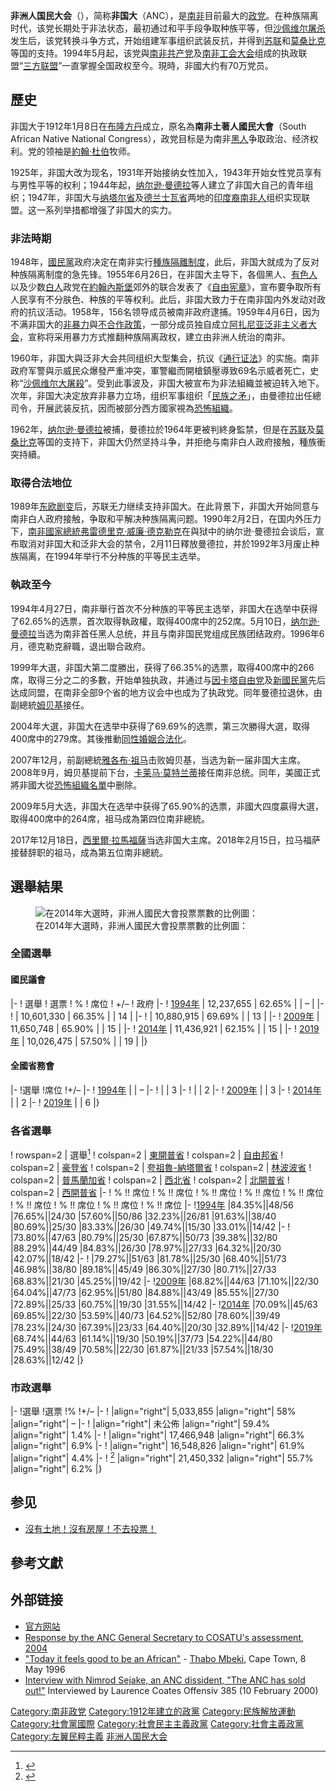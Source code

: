{{NoteTA
| G1 = Country
| T=zh-hans:非洲人国民大会; zh-hant:非洲人國民大會; zh-tw:非洲民族議會
| 1=zh-hans:非洲人国民大会; zh-hant:非洲人國民大會; zh-tw:非洲民族議會
| 2=zh-hans:南非土著人国民大会; zh-hant:南非土著人國民大會; zh-tw:南非原住民民族議會
}}
{{Infobox political party
|name               = 非洲人国民大会
|native_name        = African National Congress
|lang1              =
|name_lang1         =
|logo               = [[File:African_National_Congress_logo.png|150px]]
|flag               = [[File:Flag_of_the_African_National_Congress.svg|200px]]
|colorcode          = {{Party meta/color/非洲民族議會}}
|founder            = [[約翰·杜伯|約翰·杜伯]]<br>{{le|皮克斯利·卡·伊塞卡·塞梅|Pixley ka Isaka Seme}}<br>{{le|索爾·普拉特|Sol Plaatje}}
|chairperson        =
|president          = [[西里爾·拉馬福薩|西里爾·拉馬福薩]]
|secretary_general  =
|spokesperson       =
|slogan             =
|founded            = {{start date|1912|1|8}}
|legalised          = {{start date|1990|2|3}}
|dissolved          = <!-- {{End date|YYYY|MM|DD}} -->
|merger             =
|split              =
|predecessor        =
|merged             =
|successor          =
|headquarters       = [[约翰内斯堡|约翰内斯堡]]
|newspaper          =
|student_wing       =
|youth_wing         = {{le|非洲人国民大会青年聯盟|African National Congress Youth League}}
|wing1_title        = 婦女組織
|wing1              = {{le|非洲人国民大会婦女聯盟|African National Congress Women's League}}
|wing2_title        =
|wing2              =
|membership_year    =
|membership         =
|ideology           = {{le|非洲民族主义|African nationalism}}<br/>[[左翼民族主义|左翼民族主义]]<br/>[[民主社會主義|民主社會主義]]<br/>[[社會民主主義|社會民主主義]]
|position           = [[中间偏左|中间偏左]]
|religion           =
|national           = [[三方联盟|三方联盟]]
|international      = [[社會黨國際|社會黨國際]]<ref name=socialistinternational>{{cite journal|url=http://www.anc.org.za/show.php?id=2841|title=The ANC and the Socialist International|first=Vulindlela|last=Mapekuka|work=Umrabulo|volume=30|date=November 2007|publisher=African National Congress|deadurl=yes|archiveurl=https://web.archive.org/web/20110924034626/http://anc.org.za/show.php?id=2841|archivedate=2011-09-24}}</ref>
|affiliation1_title = 非洲组织
|affiliation1       = [[南部非洲前解放运动|南部非洲前解放运动]]
|colours            = [[黑色|黑色]]、[[綠色|綠色]]及[[金色|金色]]
|blank1_title       =
|blank1             =
|anthem             = <center>"[[天佑非洲|Nkosi Sikelel' iAfrika]]"<br>{{small|《天佑非洲》}}[[File:"Nkosi_Sikelel'_iAfrika"_performed_at_the_White_House_in_1994.oga|155px]]</center>
|seats1_title       = [[國民議會_(南非)|國民議會]]
|seats1             = {{Infobox political party/seats|230|400|hex={{Party meta/color/非洲民族議會}}|per=1}}
|seats2_title       = {{le|全國省級事務委員會|National Council of Provinces|全國省務會}}
|seats2             = {{Infobox political party/seats|54|90|hex={{Party meta/color/非洲民族議會}}|per=1}}
|seats3_title       = {{le|省議會(南非)|Provincial legislature (South Africa)|省議會}}
|seats3             = {{Infobox political party/seats|255|430|hex={{Party meta/color/非洲民族議會}}|per=1}}
|seats4_title       = 各省執政權
|seats4             = {{Infobox political party/seats|8|9|hex={{Party meta/color/非洲民族議會}}|per=1}}
|seats5_title       = [[泛非議會|泛非議會]]
|seats5             = {{Infobox political party/seats|3|5|hex={{Party meta/color/非洲民族議會}}|per=1}}<small>（南非席次）</small>
|symbol             =
|website            = {{URL|https://www.anc1912.org.za/}}
|country            = 南非
|footnotes          =
}}

'''非洲人国民大会'''（{{lang-en|African National Congress}}），简称'''非国大'''（ANC），是[[南非|南非]]目前最大的[[政党|政党]]。在种族隔离时代，该党长期处于非法状态，最初通过和平手段争取种族平等，但[[沙佩维尔屠杀|沙佩维尔屠杀]]发生后，该党转换斗争方式，开始组建军事组织武装反抗，并得到[[苏联|苏联]]和[[莫桑比克|莫桑比克]]等国的支持。1994年5月起，该党與[[南非共产党|南非共产党]]及[[南非工会大会|南非工会大会]]组成的执政联盟“[[三方联盟|三方联盟]]”一直掌握全国政权至今。現時，非國大约有70万党员。

== 歷史 ==
非国大于1912年1月8日在[[布隆方丹|布隆方丹]]成立，原名為'''南非土著人國民大會'''（South African Native National Congress），政党目标是为南非[[黑人|黑人]]争取政治、经济权利。党的领袖是[[約翰·杜伯|約翰·杜伯]]牧师。

1925年，非国大改为现名，1931年开始接纳女性加入，1943年开始女性党员享有与男性平等的权利；1944年起，[[纳尔逊·曼德拉|纳尔逊·曼德拉]]等人建立了非国大自己的青年组织；1947年，非国大与[[纳塔尔省|纳塔尔省]]及[[德兰士瓦省|德兰士瓦省]]两地的[[印度裔南非人|印度裔南非人]]组织实现联盟。这一系列举措都增强了非国大的实力。

=== 非法時期 ===
1948年，[[國民黨_(南非)|國民黨]]政府决定在南非实行[[南非種族隔離|種族隔離制度]]，此后，非国大就成为了反对种族隔离制度的急先锋。1955年6月26日，在非国大主导下，各個黑人、[[有色人|有色人]]以及少数[[白人|白人]]政党在[[約翰內斯堡|約翰內斯堡]]郊外的{{le|柯利普城|Kliptown}}联合发表了《[[自由宪章|自由宪章]]》，宣布要争取所有人民享有不分肤色、种族的平等权利。此后，非国大致力于在南非国内外发动对政府的抗议活动。1958年，156名领导成员被南非政府逮捕。1959年4月6日，因为不满非国大的[[非暴力|非暴力]]與[[不合作運動|不合作政策]]，一部分成员独自成立[[阿扎尼亚泛非主义者大会|阿扎尼亚泛非主义者大会]]，宣称将采用暴力方式推翻种族隔离政权，建立由非洲人统治的南非。

1960年，非国大與泛非大会共同组织大型集会，抗议《[[通行证法|通行证法]]》的实施。南非政府军警與示威民众爆發严重冲突，軍警繼而開槍鎮壓導致69名示威者死亡，史称“[[沙佩维尔大屠殺|沙佩维尔大屠殺]]”。受到此事波及，非国大被宣布为非法組織並被迫转入地下。次年，非国大决定放弃非暴力立场，组织军事组织「[[民族之矛|民族之矛]]」，由曼德拉出任總司令，开展武装反抗，因而被部分西方國家視為[[恐怖組織|恐怖組織]]。

1962年，[[纳尔逊·曼德拉|纳尔逊·曼德拉]]被捕，曼德拉於1964年更被判終身監禁，但是在[[苏联|苏联]]及[[莫桑比克|莫桑比克]]等国的支持下，非国大仍然坚持斗争，并拒绝与南非白人政府接触，種族衝突持續。

=== 取得合法地位 ===
1989年[[东欧剧变|东欧剧变]]后，苏联无力继续支持非国大。在此背景下，非国大开始同意与南非白人政府接触，争取和平解决种族隔离问题。1990年2月2日，在国内外压力下，[[南非總統|南非國家總統]][[弗雷德里克·威廉·德克勒克|弗雷德里克·威廉·德克勒克]]在與狱中的纳尔逊·曼德拉会谈后，宣布取消对非国大和泛非大会的禁令，2月11日釋放曼德拉，并於1992年3月废止种族隔离，在1994年举行不分种族的平等民主选举。

=== 執政至今 ===
1994年4月27日，南非舉行首次不分种族的平等民主选举，非国大在选举中获得了62.65%的选票，首次取得執政權，取得400席中的252席。5月10日，[[纳尔逊·曼德拉|纳尔逊·曼德拉]]当选为南非首任黑人总统，并且与南非国民党组成民族团结政府。1996年6月，德克勒克辭職，退出聯合政府。

1999年大選，非国大第二度勝出，获得了66.35%的选票，取得400席中的266席，取得三分之二的多數，开始单独执政，并通过与[[因卡塔自由党|因卡塔自由党]]及[[新國民黨_(南非)|新國民黨]]先后达成同盟，在南非全部9个省的地方议会中也成为了执政党。同年曼德拉退休，由副總統[[姆贝基|姆贝基]]接任。

2004年大選，非国大在选举中获得了69.69%的选票，第三次勝得大選，取得400席中的279席。其後推動[[南非同性婚姻|同性婚姻合法化]]。

2007年12月，前副總統[[雅各布·祖马|雅各布·祖马]]击败姆贝基，当选为新一届非国大主席。2008年9月，姆贝基提前下台，[[卡莱马·莫特兰蒂|卡莱马·莫特兰蒂]]接任南非总统。同年，美國正式將非國大從[[被認定的恐怖組織列表|恐怖組織名單]]中删除。

2009年5月大选，非国大在选举中获得了65.90%的选票，非國大四度贏得大選，取得400席中的264席，祖马成為第四位南非總統。

2017年12月18日，[[西里爾·拉馬福薩|西里爾·拉馬福薩]]当选非国大主席。2018年2月15日，拉马福萨接替辞职的祖马，成為第五位南非總統。

== 選舉結果 ==
[[File:South Africa national election 2014 ANC vote by ward.svg|thumb|在2014年大選時，非洲人國民大會投票票數的比例圖：{{legend|#edf8e9|0–20%}}
{{legend|#bae4b3|20–40%}}{{legend|#74c476|40–60%}}{{legend|#31a354|60–80%}}{{legend|#006d2c|80–100%}}]]

=== 全國選舉 ===
==== 國民議會 ====
{{election table|editlink=no}}
|-
! 選舉
! 選票
! %
! 席位
! +/–
! 政府
|-
! [[1994年南非大選|1994年]]
| 12,237,655
| 62.65%
| {{Composition bar|252|400|hex={{Party meta/color/非洲民族議會}}}}
| –
| {{yes2|執政黨}}
|-
! {{le|1999年南非大選|South African general election, 1999|1999年}}
| 10,601,330
| 66.35%
| {{Composition bar|266|400|hex={{Party meta/color/非洲民族議會}}}}
| {{increase}} 14
| {{yes2|執政黨}}
|-
! {{le|2004年南非大選|South African general election, 2004|2004年}}
| 10,880,915
| 69.69%
| {{Composition bar|279|400|hex={{Party meta/color/非洲民族議會}}}}
| {{increase}} 13
| {{yes2|執政黨}}
|-
! [[2009年南非大選|2009年]]
| 11,650,748
| 65.90%
| {{Composition bar|264|400|hex={{Party meta/color/非洲民族議會}}}}
| {{decrease}} 15
| {{yes2|執政黨}}
|-
! [[2014年南非大選|2014年]]
| 11,436,921
| 62.15%
| {{Composition bar|249|400|hex={{Party meta/color/非洲民族議會}}}}
| {{decrease}} 15
| {{yes2|執政黨}}
|-
! [[2019年南非大選|2019年]]
| 10,026,475
| 57.50%
| {{Composition bar|230|400|hex={{Party meta/color/非洲民族議會}}}}
| {{decrease}} 19
| {{yes2|執政黨}}
|}

==== 全國省務會 ====
{{election table|editlink=no}}
|-
!選舉
!席位
!+/–
|-
! [[1994年南非大選|1994年]]
|{{Composition bar|60|90|hex={{Party meta/color/非洲民族議會}}}}
| –
|-
! {{le|1999年南非大選|South African general election, 1999|1999年}}
| {{Composition bar|63|90|hex={{Party meta/color/非洲民族議會}}}}
| {{increase}} 3
|-
! {{le|2004年南非大選|South African general election, 2004|2004年}}
| {{Composition bar|65|90|hex={{Party meta/color/非洲民族議會}}}}
| {{increase}} 2
|-
! [[2009年南非大選|2009年]]
| {{Composition bar|62|90|hex={{Party meta/color/非洲民族議會}}}}
| {{decrease}} 3
|-
! [[2014年南非大選|2014年]]
| {{Composition bar|60|90|hex={{Party meta/color/非洲民族議會}}}}
| {{decrease}} 2
|-
! [[2019年南非大選|2019年]]
| {{Composition bar|54|90|hex={{Party meta/color/非洲民族議會}}}}
| {{decrease}} 6
|}

=== 各省選舉 ===
{{election table|editlink=no}}
! rowspan=2 | 選舉<ref name="dash">{{Cite web|url=https://www.elections.org.za/NPEDashboard/app/dashboard.html|title=Results Dashboard|website=www.elections.org.za|access-date=2019-05-11|archive-date=2019-05-11|archive-url=https://web.archive.org/web/20190511040502/https://www.elections.org.za/NPEDashboard/app/dashboard.html|dead-url=no}}</ref>
! colspan=2 | [[東開普省|東開普省]]
! colspan=2 | [[自由邦省|自由邦省]]
! colspan=2 | [[豪登省|豪登省]]
! colspan=2 | [[夸祖魯-納塔爾省|夸祖魯-納塔爾省]]
! colspan=2 | [[林波波省|林波波省]]
! colspan=2 | [[普馬蘭加省|普馬蘭加省]]
! colspan=2 | [[西北省_(南非)|西北省]]
! colspan=2 | [[北開普省|北開普省]]
! colspan=2 | [[西開普省|西開普省]]
|-
! % !! 席位
! % !! 席位
! % !! 席位
! % !! 席位
! % !! 席位
! % !! 席位
! % !! 席位
! % !! 席位
! % !! 席位
|-
![[1994年南非大選|1994年]]
|84.35%||48/56
|76.65%||24/30
|57.60%||50/86
|32.23%||26/81
|91.63%||38/40
|80.69%||25/30
|83.33%||26/30
|49.74%||15/30
|33.01%||14/42
|-
!{{le|1999年南非大選|South African general election, 1999|1999年}}
|73.80%||47/63
|80.79%||25/30
|67.87%||50/73
|39.38%||32/80
|88.29%||44/49
|84.83%||26/30
|78.97%||27/33
|64.32%||20/30
|42.07%||18/42
|-
!{{le|2004年南非大選|South African general election, 2004|2004年}}
|79.27%||51/63
|81.78%||25/30
|68.40%||51/73
|46.98%||38/80
|89.18%||45/49
|86.30%||27/30
|80.71%||27/33
|68.83%||21/30
|45.25%||19/42
|-
![[2009年南非大選|2009年]]
|68.82%||44/63
|71.10%||22/30
|64.04%||47/73
|62.95%||51/80
|84.88%||43/49
|85.55%||27/30
|72.89%||25/33
|60.75%||19/30
|31.55%||14/42
|-
![[2014年南非大選|2014年]]
|70.09%||45/63
|69.85%||22/30
|53.59%||40/73
|64.52%||52/80
|78.60%||39/49
|78.23%||24/30
|67.39%||23/33
|64.40%||20/30
|32.89%||14/42
|-
![[2019年南非大選|2019年]]
|68.74%||44/63
|61.14%||19/30
|50.19%||37/73
|54.22%||44/80
|75.49%||38/49
|70.58%||22/30
|61.87%||21/33
|57.54%||18/30
|28.63%||12/42
|}

=== 市政選舉 ===
{{election table|editlink=no}}
|-
!選舉
!選票
!%
!+/–
|-
! {{le|1995–1996年南非市政選舉|South African municipal election, 1995–1996|1995–1996年}}
|align="right"| 5,033,855
|align="right"| 58%
|align="right"| –
|-
! {{le|2000年南非市政選舉|South African municipal election, 2000|2000年}}
|align="right"| 未公佈
|align="right"| 59.4%
|align="right"| {{increase}} 1.4%
|-
! {{le|2006年南非市政選舉|South African municipal election, 2006|2006年}}
|align="right"| 17,466,948
|align="right"| 66.3%
|align="right"| {{increase}} 6.9%
|-
! {{le|2011年南非市政選舉|South African municipal election, 2011|2011年}}
|align="right"| 16,548,826
|align="right"| 61.9%
|align="right"| {{decrease}} 4.4%
|-
! {{le|2016年南非市政選舉|South African municipal election, 2016|2016年}}<ref name="iec_summary">{{cite web|url=http://www.elections.org.za/content/LGEPublicReports/402/Detailed%20Results/National.pdf|title=Results Summary - All Ballots p|publisher=elections.org.za|accessdate=2016-08-11|archive-date=2017-03-24|archive-url=https://web.archive.org/web/20170324051226/http://www.elections.org.za/content/LGEPublicReports/402/Detailed%20Results/National.pdf|dead-url=yes}}</ref>
|align="right"| 21,450,332
|align="right"| 55.7%
|align="right"| {{decrease}} 6.2%
|}

== 参见 ==
* [[沒有土地！沒有房屋！不去投票！|沒有土地！沒有房屋！不去投票！]]

== 參考文獻 ==
{{Reflist}}

== 外部链接 ==
{{Commons category|African National Congress}}
* [https://web.archive.org/web/19970102192947/http://www.anc.org.za/ 官方网站] 
* [https://web.archive.org/web/20041204081114/http://www.anc.org.za/ancdocs/anctoday/2004/at48.htm#art2 Response by the ANC General Secretary to COSATU's assessment, 2004]
* [https://web.archive.org/web/20060615053925/http://www.anc.org.za/ancdocs/history/mbeki/1996/sp960508.html "Today it feels good to be an African"] - [[Thabo_Mbeki|Thabo Mbeki]], Cape Town, 8 May 1996
* [https://www.webcitation.org/5kmCj5NON?url=http://www.geocities.com/socialistparty/LabHist/Nimrod.htm Interview with Nimrod Sejake, an ANC dissident, "The ANC has sold out!"] Interviewed by Laurence Coates Offensiv 385 (10 February 2000)

{{南非政党}}
{{南部非洲前解放运动}}
{{Authority control}}

[[Category:南非政党|Category:南非政党]]
[[Category:1912年建立的政黨|Category:1912年建立的政黨]]
[[Category:民族解放運動|Category:民族解放運動]]
[[Category:社會黨國際|Category:社會黨國際]]
[[Category:社會民主主義政黨|Category:社會民主主義政黨]]
[[Category:社會主義政黨|Category:社會主義政黨]]
[[Category:左翼民粹主義|Category:左翼民粹主義]]
[[Category:非洲人国民大会|]]